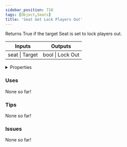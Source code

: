 ```yaml
---
sidebar_position: 710
tags: [Object,Seats]
title: 'Seat Get Lock Players Out'
---
```


Returns True if the target Seat is set to lock players out.



<IChip uuid="e0214877-5f0a-46a2-8278-580f2fd293e0"/>

<table><thead><tr><th>Inputs</th><th>Outputs</th></tr></thead><tbody><tr><td>seat | Target</td><td>bool | Lock Out</td></tr></tbody></table>

<details>
  <summary>Properties</summary>
  <div>
    <div>
    <table>
      <tbody>
        <tr>
          <td>Is beta required?</td>
          <td>No</td>
        </tr>
        <tr>
          <td>Is chip a trolling risk?</td>
          <td>No</td>
        </tr>
        <tr>
          <td>Is chip a role assignment risk?</td>
          <td>No</td>
        </tr>
        <tr>
          <td>Chip UUID</td>
          <td>e0214877-5f0a-46a2-8278-580f2fd293e0</td>
        </tr>
        <tr>
          <td>Room availability</td>
          <td>Available everywhere</td>
        </tr>
      </tbody>
    </table>
    </div>
  </div>
</details>

### Uses

None so far!

### Tips

None so far!

### Issues

None so far!
